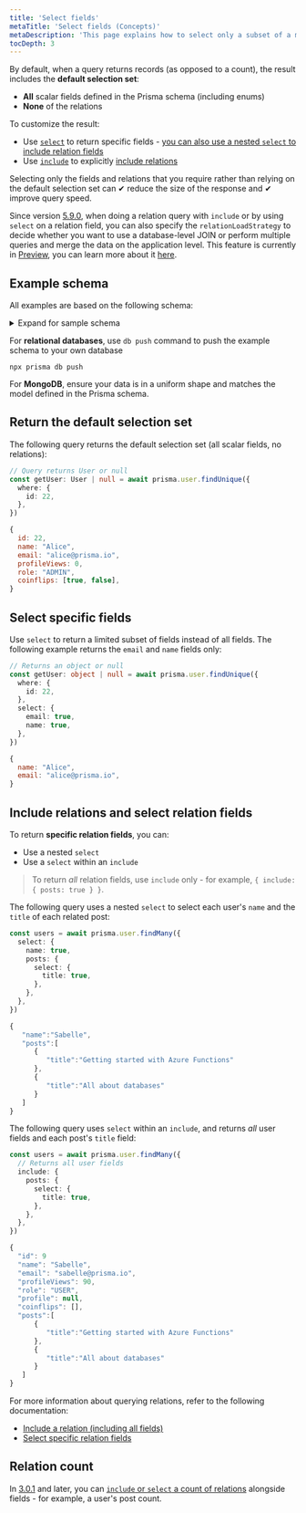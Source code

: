```yaml
---
title: 'Select fields'
metaTitle: 'Select fields (Concepts)'
metaDescription: 'This page explains how to select only a subset of a model''s fields and/or include relations ("eager loading") in a Prisma Client query.'
tocDepth: 3
---
```


<TopBlock title={frontMatter.title}>

By default, when a query returns records (as opposed to a count), the result includes the **default selection set**:

- **All** scalar fields defined in the Prisma schema (including enums)
- **None** of the relations

To customize the result:

- Use [`select`](/orm/reference/prisma-client-reference#select) to return specific fields - [you can also use a nested `select` to include relation fields](relation-queries#select-specific-relation-fields)
- Use [`include`](/orm/reference/prisma-client-reference#include) to explicitly [include relations](relation-queries#nested-reads)

Selecting only the fields and relations that you require rather than relying on the default selection set can ✔ reduce the size of the response and ✔ improve query speed.

Since version [5.9.0](https://github.com/prisma/prisma/releases/tag/5.9.0), when doing a relation query with `include` or by using `select` on a relation field, you can also specify the `relationLoadStrategy` to decide whether you want to use a database-level JOIN or perform multiple queries and merge the data on the application level. This feature is currently in [Preview](/orm/more/releases#preview), you can learn more about it [here](/orm/prisma-client/queries/relation-queries#relation-load-strategies-preview).

</TopBlock>

## Example schema

All examples are based on the following schema:

<details>

<summary>Expand for sample schema</summary>

<TabbedContent>
<TabItem value="Relational databases">

```prisma
generator client {
  provider = "prisma-client-js"
}

datasource db {
  provider = "postgresql"
  url      = env("DATABASE_URL")
}

model ExtendedProfile {
  id        Int    @id @default(autoincrement())
  biography String
  user      User   @relation(fields: [userId], references: [id])
  userId    Int    @unique
}

model User {
  id           Int              @id @default(autoincrement())
  name         String?
  email        String           @unique
  profileViews Int              @default(0)
  role         Role             @default(USER)
  coinflips    Boolean[]
  posts        Post[]
  profile      ExtendedProfile?
}

model Post {
  id         Int        @id @default(autoincrement())
  title      String
  published  Boolean    @default(true)
  author     User       @relation(fields: [authorId], references: [id])
  authorId   Int
  comments   Json?
  views      Int        @default(0)
  likes      Int        @default(0)
  categories Category[]
}

model Category {
  id    Int    @id @default(autoincrement())
  name  String @unique
  posts Post[]
}

enum Role {
  USER
  ADMIN
}
```

</TabItem>
<TabItem value="MongoDB">

```prisma
datasource db {
  provider = "mongodb"
  url      = env("DATABASE_URL")
}

generator client {
  provider = "prisma-client-js"
}

model ExtendedProfile {
  id        String @id @default(auto()) @map("_id") @db.ObjectId
  biography String
  user      User   @relation(fields: [userId], references: [id])
  userId    String @unique @db.ObjectId
}

model User {
  id           String           @id @default(auto()) @map("_id") @db.ObjectId
  name         String?
  email        String           @unique
  profileViews Int              @default(0)
  role         Role             @default(USER)
  coinflips    Boolean[]
  posts        Post[]
  profile      ExtendedProfile?
}

model Post {
  id         String     @id @default(auto()) @map("_id") @db.ObjectId
  title      String
  published  Boolean    @default(true)
  author     User       @relation(fields: [authorId], references: [id])
  authorId   String     @db.ObjectId
  comments   Json?
  views      Int        @default(0)
  likes      Int        @default(0)
  categories Category[]
}

model Category {
  id    String @id @default(auto()) @map("_id") @db.ObjectId
  name  String @unique
  posts Post[]
}

enum Role {
  USER
  ADMIN
}
```

</TabItem>
</TabbedContent>

</details>

For **relational databases**, use `db push` command to push the example schema to your own database

```terminal
npx prisma db push
```

For **MongoDB**, ensure your data is in a uniform shape and matches the model defined in the Prisma schema.

## Return the default selection set

The following query returns the default selection set (all scalar fields, no relations):

<CodeWithResult expanded="{true}" outputResultText="query">
<cmd>

```ts
// Query returns User or null
const getUser: User | null = await prisma.user.findUnique({
  where: {
    id: 22,
  },
})
```

</cmd>
<cmdResult>

```js no-copy
{
  id: 22,
  name: "Alice",
  email: "alice@prisma.io",
  profileViews: 0,
  role: "ADMIN",
  coinflips: [true, false],
}
```

</cmdResult>
</CodeWithResult>

## Select specific fields

Use `select` to return a limited subset of fields instead of all fields. The following example returns the `email` and `name` fields only:

<CodeWithResult expanded="{true}" outputResultText="query">
<cmd>

```ts
// Returns an object or null
const getUser: object | null = await prisma.user.findUnique({
  where: {
    id: 22,
  },
  select: {
    email: true,
    name: true,
  },
})
```

</cmd>
<cmdResult>

```js no-copy
{
  name: "Alice",
  email: "alice@prisma.io",
}
```

</cmdResult>
</CodeWithResult>

## Include relations and select relation fields

To return **specific relation fields**, you can:

- Use a nested `select`
- Use a `select` within an `include`

> To return _all_ relation fields, use `include` only - for example, `{ include: { posts: true } }`.

The following query uses a nested `select` to select each user's `name` and the `title` of each related post:

<CodeWithResult expanded="{true}" outputResultText="query">
<cmd>

```ts highlight=normal;2,5
const users = await prisma.user.findMany({
  select: {
    name: true,
    posts: {
      select: {
        title: true,
      },
    },
  },
})
```

</cmd>
<cmdResult>

```js no-copy
{
   "name":"Sabelle",
   "posts":[
      {
         "title":"Getting started with Azure Functions"
      },
      {
         "title":"All about databases"
      }
   ]
}
```

</cmdResult>
</CodeWithResult>

The following query uses `select` within an `include`, and returns _all_ user fields and each post's `title` field:

<CodeWithResult expanded="{true}" outputResultText="query">
<cmd>

```ts highlight=normal;2,5
const users = await prisma.user.findMany({
  // Returns all user fields
  include: {
    posts: {
      select: {
        title: true,
      },
    },
  },
})
```

</cmd>
<cmdResult>

```js no-copy
{
  "id": 9
  "name": "Sabelle",
  "email": "sabelle@prisma.io",
  "profileViews": 90,
  "role": "USER",
  "profile": null,
  "coinflips": [],
  "posts":[
      {
         "title":"Getting started with Azure Functions"
      },
      {
         "title":"All about databases"
      }
   ]
}
```

</cmdResult>
</CodeWithResult>

For more information about querying relations, refer to the following documentation:

- [Include a relation (including all fields)](relation-queries#include-all-fields-for-a-specific-relation)
- [Select specific relation fields](relation-queries#select-specific-relation-fields)

## Relation count

In [3.0.1](https://github.com/prisma/prisma/releases/3.0.1) and later, you can [`include` or `select` a count of relations](aggregation-grouping-summarizing#count-relations) alongside fields - for example, a user's post count.
